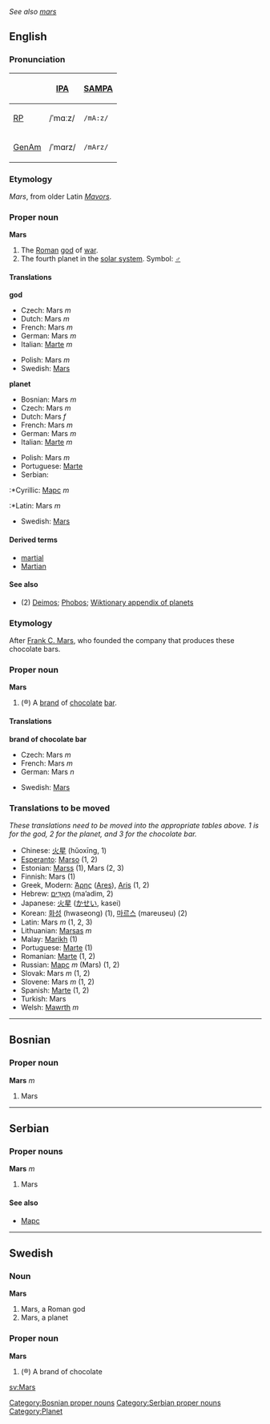 ''See also [[mars]]''

==English==

===Pronunciation===
{| border=1 cellpadding=5
! !! [[w:IPA|IPA]] !! [[w:SAMPA|SAMPA]]
|-
! [[RP]]
| /ˈmɑːz/ || <tt>/mA:z/</tt>
|-
! [[GenAm]]
| /ˈmɑrz/ || <tt>/mArz/</tt>
|}

===Etymology===
{{L.}} ''Mars'', from older Latin ''[[Mavors]]''.

===Proper noun===
'''Mars'''
{{wikipedia}}
# The [[Roman]] [[god]] of [[war]].
# The fourth planet in the [[solar system]].  Symbol: '''[[♂]]'''

====Translations====
'''god'''
{{top}}
<!--Put translations for languages from A to I here-->
*Czech: Mars ''m''
*Dutch: Mars ''m''
*French: Mars ''m''
*German: Mars ''m''
*Italian: [[Marte]] ''m''
{{mid}}
<!--Put translations for languages from J to Z here-->
*Polish: Mars ''m''
*Swedish: [[Mars#Swedish|Mars]]
{{bottom}}

'''planet'''
{{top}}
<!--Put translations for languages from A to I here-->
*Bosnian: Mars ''m''
*Czech: Mars ''m''
*Dutch: Mars ''f''
*French: Mars ''m''
*German: Mars ''m''
*Italian: [[Marte]] ''m''
{{mid}}
<!--Put translations for languages from J to Z here-->
*Polish: Mars ''m''
*Portuguese: [[Marte]]
*Serbian:
:*Cyrillic: [[Марс]] ''m''
:*Latin: Mars ''m''
*Swedish: [[Mars#Swedish|Mars]]
{{bottom}}

====Derived terms====
*[[martial]]
*[[Martian]]

====See also====
*(2) [[Deimos]]; [[Phobos]]; [[Wiktionary_Appendix:Planets|Wiktionary appendix of planets]]

===Etymology===
After [[w:Frank C. Mars|Frank C. Mars]], who founded the company that produces these chocolate bars.

===Proper noun===
'''Mars'''

#(&reg;) A [[brand]] of [[chocolate]] [[bar]].

====Translations====
'''brand of chocolate bar'''
{{top}}
<!--Put translations for languages from A to I here-->
*Czech: Mars ''m''
*French: Mars ''m''
*German: Mars ''n''
{{mid}}
<!--Put translations for languages from J to Z here-->
*Swedish: [[Mars#Swedish|Mars]]
{{bottom}}

===Translations to be moved===
''These translations need to be moved into the appropriate tables above. 1 is for the god, 2 for the planet, and 3 for the chocolate bar.''
*Chinese: [[火星]] (hǔoxīng, 1)
*[[Esperanto]]: [[Marso]] (1, 2)
*Estonian: [[Marss]] (1), Mars (2, 3)
*Finnish: Mars (1)
*Greek, Modern: [[Άρης]] ([[Ares]]), [[Aris]] (1, 2)
*Hebrew: [[מאדים|מַאַדִים]] (ma’adim, 2)
*Japanese: [[火星]] ([[かせい]], kasei)
*Korean: [[화성]] (hwaseong) (1), [[마르스]] (mareuseu) (2)
*Latin: Mars ''m'' (1, 2, 3)
*Lithuanian: [[Marsas]] ''m''
*Malay: [[Marikh]] (1)
*Portuguese: [[Marte]] (1)
*Romanian: [[Marte]] (1, 2)
*Russian: [[Марс]] ''m'' (Mars) (1, 2)
*Slovak: Mars ''m'' (1, 2)
*Slovene: Mars ''m'' (1, 2)
*Spanish: [[Marte]] (1, 2)
*Turkish: Mars
*Welsh: [[Mawrth]] ''m''

----

==Bosnian==
===Proper noun===
'''Mars''' ''m''
#Mars
[[Category:Bosnian proper nouns]]
----
==Serbian==
===Proper nouns===
'''Mars''' ''m''
#Mars
====See also====
*[[Марс]]
[[Category:Serbian proper nouns]]
----
==Swedish==
===Noun===
'''Mars'''
#Mars, a Roman god
#Mars, a planet

===Proper noun===
'''Mars'''
#(&reg;) A brand of chocolate

[[Category:Planet]]
[[sv:Mars]]